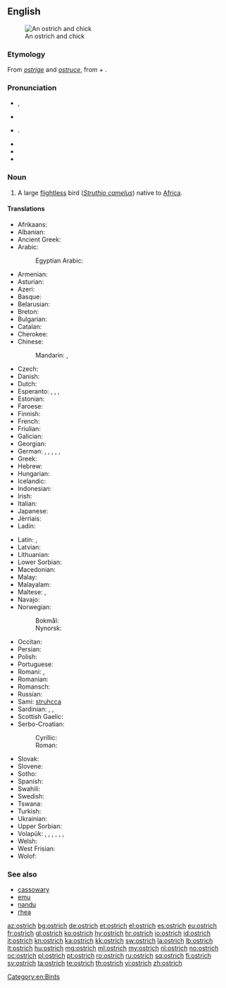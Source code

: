 ==English==
{{wikipedia}}
[[Image:Ostrich and chick.jpg|thumb|An ostrich and chick]]

===Etymology===
From {{etyl|xno}} ''[[ostrige]]'' and {{etyl|fro}} ''[[ostruce]]'', from {{etyl|la}} {{term|avis||bird|lang=la}} + {{term|struthio|strūthiō|ostrich|lang=la}}.

===Pronunciation===
* {{enPR|ŏs'trĭch}}, {{enPR|ôs'trĭch}}
* {{a|UK}} {{IPA|/ˈɒs.tɹɪt͡ʃ/|/ˈɒs.tɹɪd͡ʒ/}}
* {{a|US}} {{IPA|/ˈɑs.tɹɪt͡ʃ/|/ˈɔs.tɹɪt͡ʃ/|/ˈɑs.tɹɪd͡ʒ/|/ˈɔs.tɹɪd͡ʒ/}}.
* {{audio|en-us-ostrich.ogg|Audio (US)}}
* {{audio|en-us-ostrich.ogg|Audio (US) (2)}}
* {{X-SAMPA|/"QstrItS/}}

===Noun===
{{en-noun|es}}

# A large [[flightless]] bird (''[[Struthio camelus]]'') native to [[Africa]].

====Translations====
{{trans-top|large flightless bird}}
* Afrikaans: {{t-|af|volstruis}}
* Albanian: {{t-|sq|struci}}
* Ancient Greek: {{tø|grc|στρουθοκάμηλος|tr=strouthokamēlos|sc=polytonic}}
* Arabic: {{t-|ar|نعامة|tr=na3aama|f}}
*: Egyptian Arabic: {{tø|arz|نعامة|f|tr=naʕama|sc=Arab}}
* Armenian: {{t-|hy|ջայլամ|tr=ǰaylam}}
* Asturian: {{t-|ast|avestruz|f}}
* Azeri: {{t+|az|dəvəquşu}}
* Basque: {{t+|eu|ostruka}}
* Belarusian: {{t-|be|страус}}
* Breton: {{t-|br|struskańval}}
* Bulgarian: {{t+|bg|щраус|tr=štraus}}
* Catalan: {{t-|ca|estruç|m}}
* Cherokee: {{t-|chr|ᎬᎾ ᎤᏔᎾ|tr=gvna utana|sc=Cher}}
* Chinese:
*: Mandarin: {{t-|cmn|鴕鳥|sc=Hani}}, {{t-|cmn|鸵鸟|tr=tuóniǎo|sc=Hani}}
* Czech: {{t-|cs|pštros}}
* Danish: {{t+|da|struds}}
* Dutch: {{t+|nl|struisvogel|m}}
* Esperanto: {{qualifier|♂♀}} {{t-|eo|struto}}, {{qualifier|♂}} {{t-|eo|virstruto}}, {{qualifier|♀}} {{t-|eo|strutino}}, {{qualifier|♂♀ offspring, young}} {{t-|eo|strutido}}
* Estonian: {{t-|et|jaanalind}}
* Faroese: {{t-|fo|strutsur}}
* Finnish: {{t+|fi|strutsi}}
* French: {{t+|fr|autruche|f}}
* Friulian: {{tø|fur|struç}}
* Galician: {{t+|gl|avestruz|f}}
* Georgian: {{t-|ka|სირაქლემა|tr=sirak’lema|sc=Geor}}
* German: {{qualifier|♂♀}} {{t+|de|Strauß|m}}, {{qualifier|♂}} {{t-|de|Straußenmännchen|n}}, {{qualifier|♀}} {{t-|de|Straußenweibchen|n}}, {{qualifier|♂♀ offspring, young}} {{t-|de|Straußenküken|n}}, {{qualifier|♂♀ offspring, young}} {{t-|de|Straußenjunges|n}}, {{qualifier|♂♀ offspring, young}} {{t-|de|Straußenbaby|n}}
* Greek: {{t+|el|στρουθοκάμηλος|tr=struthokamilos}}
* Hebrew: {{t+|he|יען|f|tr=ya'en}}
* Hungarian: {{t+|hu|strucc}}
* Icelandic: {{t+|is|strútur}}
* Indonesian: {{t+|id|burung unta}}
* Irish: {{t-|ga|ostrais}}
* Italian: {{t+|it|struzzo|m}}
* Japanese: {{t-|ja|ダチョウ|tr=dachō}}
* Jèrriais: {{tø|roa-jer|autruche|f}}
* Ladin: {{tø|lld|struz|sc=Latn}}
{{trans-mid}}
* Latin: {{t-|la|struthiocamelus|m}}, {{t-|la|struthio|m}}
* Latvian: {{t-|lv|strauss}}
* Lithuanian: {{t+|lt|strutis}}
* Lower Sorbian: {{tø|dsb|štrus}}
* Macedonian: {{t-|mk|ној|m|tr=noj}}
* Malay: {{t-|ms|burung unta}}
* Malayalam: {{t-|ml|ഒട്ടകപക്ഷി|tr=ottakapakshi}}
* Maltese: {{t-|mt|nagħma|f}}, {{t-|mt|ostriċ}}
* Navajo: {{tø|nv|tsídiitsoh}}
* Norwegian:
*: Bokmål: {{t+|nb|struts|m}}
*: Nynorsk: {{t+|nn|struts|m}}
* Occitan: {{t+|oc|estruci}}
* Persian: {{t+|fa|شترمرغ|tr=shotor morq}}
* Polish: {{t+|pl|struś|m}}
* Portuguese: {{t+|pt|avestruz}}
* Romani: {{tø|rom|astrechi|m}}, {{tø|rom|barimatango|m}}
* Romanian: {{t+|ro|struț}}
* Romansch: {{t-|rm|strut}}
* Russian: {{t+|ru|страус|m|tr=straus}}
* Sami: [[struhcca]]
* Sardinian: {{t-|sc|abistrussu}}, {{t-|sc|bistrussu}}, {{t-|sc|istrutzu}}
* Scottish Gaelic: {{t-|gd|struth}}
* Serbo-Croatian:
*: Cyrillic: {{t-|sh|ноj}}
*: Roman: {{t-|sh|noj}}
* Slovak: {{t-|sk|pštros}}
* Slovene: {{t+|sl|noj|m}}
* Sotho: {{t-|st|mpjhe}}
* Spanish: {{t+|es|avestruz|m}}
* Swahili: {{t+|sw|mbuni}}
* Swedish: {{t+|sv|struts}}
* Tswana: {{t-|tn|ntšhe}}
* Turkish: {{t+|tr|deve kuşu}}
* Ukrainian: {{t-|uk|страус|tr=straus}}
* Upper Sorbian: {{t-|hsb|štrus}}
* Volapük: {{qualifier|♂♀}} {{t+|vo|strut}}, {{qualifier|♂}} {{t-|vo|histrut}}, {{qualifier|♀}} {{t-|vo|jistrut}}, {{qualifier|♂♀ offspring, young}} {{t-|vo|strutül}}, {{qualifier|♂ offspring}} {{t-|vo|histrutül}}, {{qualifier|♀ offspring}} {{t-|vo|jistrutül}}, {{qualifier|older term, ♂♀}} {{t-|vo|lostit}}
* Welsh: {{t-|cy|estrys}}
* West Frisian: {{t-|fy|strúsfûgel}}
* Wolof: {{t-|wo|bànjóoli|alt=bànjóoli bi}}
{{trans-bottom}}

===See also===
* [[cassowary]]
* [[emu]]
* [[nandu]]
* [[rhea]]

[[Category:en:Birds]]

[[az:ostrich]]
[[bg:ostrich]]
[[de:ostrich]]
[[et:ostrich]]
[[el:ostrich]]
[[es:ostrich]]
[[eu:ostrich]]
[[fr:ostrich]]
[[gl:ostrich]]
[[ko:ostrich]]
[[hy:ostrich]]
[[hr:ostrich]]
[[io:ostrich]]
[[id:ostrich]]
[[it:ostrich]]
[[kn:ostrich]]
[[ka:ostrich]]
[[kk:ostrich]]
[[sw:ostrich]]
[[la:ostrich]]
[[lb:ostrich]]
[[lt:ostrich]]
[[hu:ostrich]]
[[mg:ostrich]]
[[ml:ostrich]]
[[my:ostrich]]
[[nl:ostrich]]
[[no:ostrich]]
[[oc:ostrich]]
[[pl:ostrich]]
[[pt:ostrich]]
[[ro:ostrich]]
[[ru:ostrich]]
[[sq:ostrich]]
[[fi:ostrich]]
[[sv:ostrich]]
[[ta:ostrich]]
[[te:ostrich]]
[[th:ostrich]]
[[vi:ostrich]]
[[zh:ostrich]]